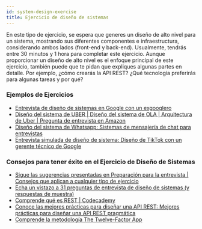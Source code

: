 ```yaml
---
id: system-design-exercise
title: Ejercicio de diseño de sistemas
---
```


En este tipo de ejercicio, se espera que generes un diseño de alto nivel para un sistema, mostrando sus diferentes componentes e infraestructura, considerando ambos lados (front-end y back-end). Usualmente, tendrás entre 30 minutos y 1 hora para completar este ejercicio. Aunque proporcionar un diseño de alto nivel es el enfoque principal de este ejercicio, también puede que te pidan que expliques algunas partes en detalle. Por ejemplo, ¿cómo crearás la API REST? ¿Qué tecnología preferirás para algunas tareas y por qué?

### Ejemplos de Ejercicios

- [Entrevista de diseño de sistemas en Google con un exgooglero](https://www.youtube.com/watch?v=q0KGYwNbf-0&t=1s)
- [Diseño del sistema de UBER | Diseño del sistema de OLA | Arquitectura de Uber | Pregunta de entrevista en Amazon](https://www.youtube.com/watch?v=umWABit-wbk&t=1s)
- [Diseño del sistema de Whatsapp: Sistemas de mensajería de chat para entrevistas](https://www.youtube.com/watch?v=vvhC64hQZMk)
- [Entrevista simulada de diseño de sistema: Diseño de TikTok con un gerente técnico de Google](https://www.youtube.com/watch?v=Z-0g_aJL5Fw)

### Consejos para tener éxito en el Ejercicio de Diseño de Sistemas

- [Sigue las sugerencias presentadas en Preparación para la entrevista | Consejos que aplican a cualquier tipo de ejercicio](../technical-exercise#tips-that-apply-to-any-type-of-exercise)
- [Echa un vistazo a 31 preguntas de entrevista de diseño de sistemas (y respuestas de muestra)](https://igotanoffer.com/blogs/tech/system-design-interviews)
- [Comprende qué es REST | Codecademy](https://www.codecademy.com/article/what-is-rest)
- [Conoce las mejores prácticas para diseñar una API REST: Mejores prácticas para diseñar una API REST pragmática](https://www.vinaysahni.com/best-practices-for-a-pragmatic-restful-api)
- [Comprende la metodología The Twelve-Factor App](https://12factor.net/)

